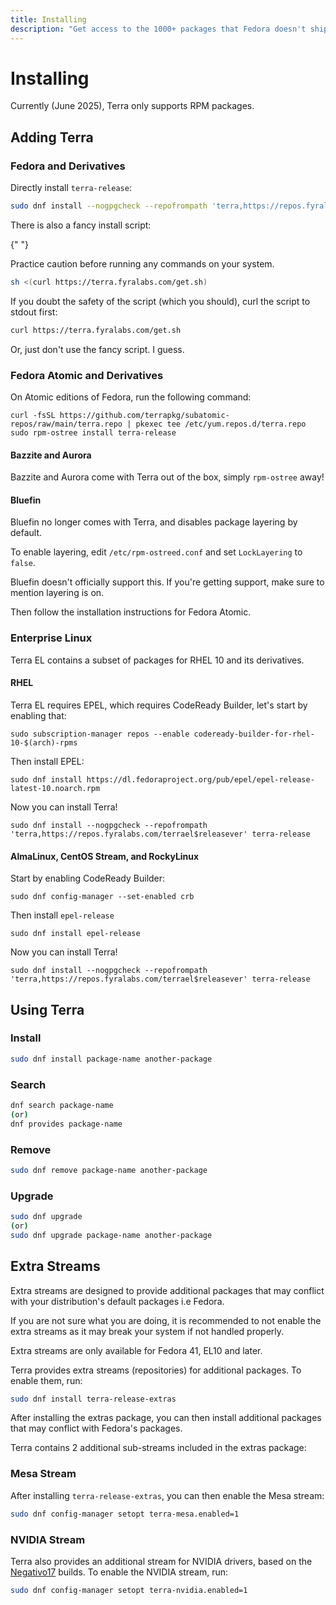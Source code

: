 ```yaml
---
title: Installing
description: "Get access to the 1000+ packages that Fedora doesn't ship."
---
```



# Installing

Currently (June 2025), Terra only supports RPM packages.

## Adding Terra

### Fedora and Derivatives

Directly install `terra-release`:

```sh
sudo dnf install --nogpgcheck --repofrompath 'terra,https://repos.fyralabs.com/terra$releasever' terra-release
```

<Callout type="info">
  There is also a fancy install script:

{" "}

<Callout type="warning">
  Practice caution before running any commands on your system.
</Callout>

```sh
sh <(curl https://terra.fyralabs.com/get.sh)
```

If you doubt the safety of the script (which you should), curl the script to stdout first:

```sh
curl https://terra.fyralabs.com/get.sh
```

Or, just don't use the fancy script. I guess.

</Callout>

### Fedora Atomic and Derivatives

On Atomic editions of Fedora, run the following command:

```
curl -fsSL https://github.com/terrapkg/subatomic-repos/raw/main/terra.repo | pkexec tee /etc/yum.repos.d/terra.repo
sudo rpm-ostree install terra-release
```

#### Bazzite and Aurora

Bazzite and Aurora come with Terra out of the box, simply `rpm-ostree` away!

#### Bluefin

Bluefin no longer comes with Terra, and disables package layering by default.

To enable layering, edit `/etc/rpm-ostreed.conf` and set `LockLayering` to `false`.

<Callout type="warning">
  Bluefin doesn't officially support this. If you're getting support, make sure
  to mention layering is on.
</Callout>

Then follow the installation instructions for Fedora Atomic.

### Enterprise Linux

Terra EL contains a subset of packages for RHEL 10 and its derivatives.

#### RHEL

Terra EL requires EPEL, which requires CodeReady Builder, let's start by enabling that:

`sudo subscription-manager repos --enable codeready-builder-for-rhel-10-$(arch)-rpms`

Then install EPEL:

`sudo dnf install https://dl.fedoraproject.org/pub/epel/epel-release-latest-10.noarch.rpm`

Now you can install Terra!

`sudo dnf install --nogpgcheck --repofrompath 'terra,https://repos.fyralabs.com/terrael$releasever' terra-release`

#### AlmaLinux, CentOS Stream, and RockyLinux

Start by enabling CodeReady Builder:

`sudo dnf config-manager --set-enabled crb`

Then install `epel-release`

`sudo dnf install epel-release`

Now you can install Terra!

`sudo dnf install --nogpgcheck --repofrompath 'terra,https://repos.fyralabs.com/terrael$releasever' terra-release`

## Using Terra

### Install

```sh
sudo dnf install package-name another-package
```

### Search

```sh
dnf search package-name
(or)
dnf provides package-name
```

### Remove

```sh
sudo dnf remove package-name another-package
```

### Upgrade

```sh
sudo dnf upgrade
(or)
sudo dnf upgrade package-name another-package
```

## Extra Streams

<Callout type="warning">
  Extra streams are designed to provide additional packages that may conflict with your distribution's default packages i.e Fedora.

If you are not sure what you are doing, it is recommended to not enable the extra streams as it may break your system if not handled properly.

</Callout>

<Callout type="info">
  Extra streams are only available for Fedora 41, EL10 and later.
</Callout>

Terra provides extra streams (repositories) for additional packages. To enable them, run:

```sh
sudo dnf install terra-release-extras
```

After installing the extras package, you can then install additional packages that may conflict with Fedora's packages.

Terra contains 2 additional sub-streams included in the extras package:

### Mesa Stream

After installing `terra-release-extras`, you can then enable the Mesa stream:

```sh
sudo dnf config-manager setopt terra-mesa.enabled=1
```

### NVIDIA Stream

Terra also provides an additional stream for NVIDIA drivers, based on the [Negativo17](https://negativo17.org/) builds.
To enable the NVIDIA stream, run:

```sh
sudo dnf config-manager setopt terra-nvidia.enabled=1
```
